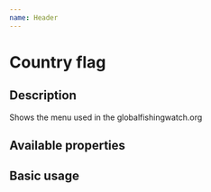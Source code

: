 ```yaml
---
name: Header
---
```



# Country flag

## Description

Shows the menu used in the globalfishingwatch.org

## Available properties

<Props of={Header} />

## Basic usage

<Playground>
  <Header />
</Playground>
